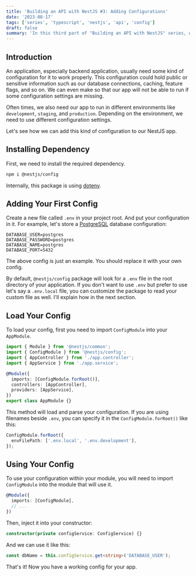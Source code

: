 ```yaml
---
title: 'Building an API with NestJS #3: Adding Configurations'
date: '2023-08-17'
tags: ['series', 'typescript', 'nestjs', 'api', 'config']
draft: false
summary: 'In this third part of "Building an API with NestJS" series, we will learn on how to create and validate app configurations for our API.'
---
```


## Introduction

An application, especially backend application, usually need some kind of
configuration for it to work properly. This configuration could hold public
or sensitive information such as our database connections, caching, feature
flags, and so on. We can even make so that our app will not be able to run if
some configuration settings are missing.

Often times, we also need our app to run in different environments like
`development`, `staging`, and `production`. Depending on the environment, we
need to use different configuration settings.

Let's see how we can add this kind of configuration to our NestJS app.

## Installing Dependency

First, we need to install the required dependency.

```bash
npm i @nestjs/config
```

Internally, this package is using [dotenv](https://github.com/motdotla/dotenv).

## Adding Your First Config

Create a new file called `.env` in your project root. And put your configuration
in it. For example, let's store a [PostgreSQL](https://www.postgresql.org/)
database configuration:

```
DATABASE_USER=postgres
DATABASE_PASSWORD=postgres
DATABASE_NAME=postgres
DATABASE_PORT=5432
```

The above config is just an example. You should replace it with your own config.

By default, `@nestjs/config` package will look for a `.env` file in the root
directory of your application. If you don't want to use `.env` but prefer to use
let's say a `.env.local` file, you can customize the package to read your custom
file as well. I'll explain how in the next section.

## Load Your Config

To load your config, first you need to import `ConfigModule` into
your `AppModule`.

```typescript
import { Module } from '@nestjs/common';
import { ConfigModule } from '@nestjs/config';
import { AppController } from './app.controller';
import { AppService } from './app.service';

@Module({
  imports: [ConfigModule.forRoot()],
  controllers: [AppController],
  providers: [AppService],
})
export class AppModule {}
```

This method will load and parse your configuration. If you are using filenames
beside `.env`, you can specify it in the `ConfigModule.forRoot()` like this:

```typescript
ConfigModule.forRoot({
  envFilePath: ['.env.local', '.env.development'],
});
```

## Using Your Config

To use your configuration within your module, you will need to import
`ConfigModule` into the module that will use it.

```typescript
@Module({
  imports: [ConfigModule],
  // ...
})
```

Then, inject it into your constructor:

```typescript
constructor(private configService: ConfigService) {}
```

And we can use it like this:

```typescript
const dbName = this.configService.get<string>('DATABASE_USER');
```

That's it! Now you have a working config for your app.
